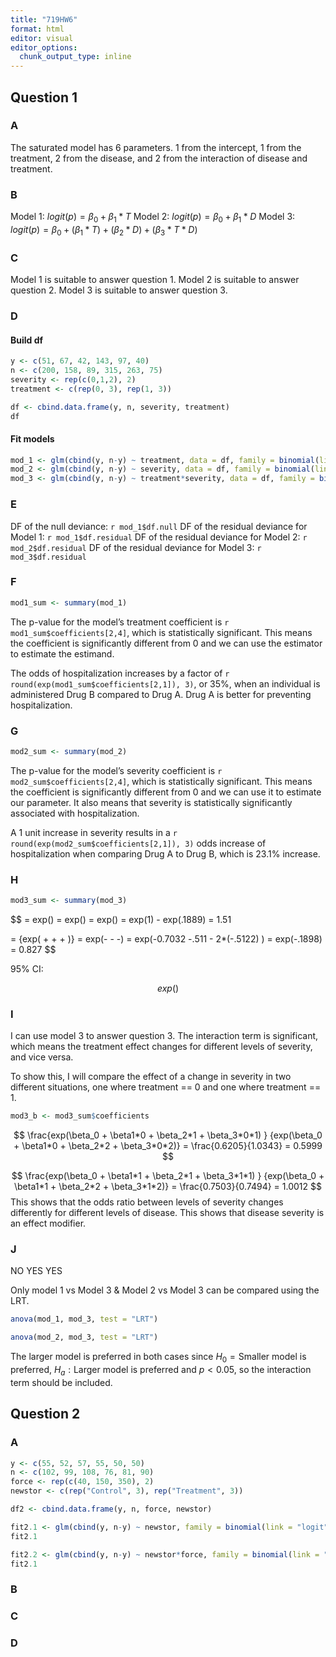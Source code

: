```yaml
---
title: "719HW6"
format: html
editor: visual
editor_options: 
  chunk_output_type: inline
---
```


## Question 1

### A

The saturated model has 6 parameters. 1 from the intercept, 1 from the treatment, 2 from the disease, and 2 from the interaction of disease and treatment.

### B

Model 1: $logit(p) = \beta_0 + \beta_1 * T$ Model 2: $logit(p) = \beta_0 + \beta_1 * D$ Model 3: $logit(p) = \beta_0 + (\beta_1*T) + (\beta_2 *D) + (\beta_3 * T*D)$

### C

Model 1 is suitable to answer question 1. Model 2 is suitable to answer question 2. Model 3 is suitable to answer question 3.

### D

#### Build df

```r
y <- c(51, 67, 42, 143, 97, 40)
n <- c(200, 158, 89, 315, 263, 75)
severity <- rep(c(0,1,2), 2)
treatment <- c(rep(0, 3), rep(1, 3))

df <- cbind.data.frame(y, n, severity, treatment)
df
```

#### Fit models

```r
mod_1 <- glm(cbind(y, n-y) ~ treatment, data = df, family = binomial(link = "logit"))
mod_2 <- glm(cbind(y, n-y) ~ severity, data = df, family = binomial(link = "logit"))
mod_3 <- glm(cbind(y, n-y) ~ treatment*severity, data = df, family = binomial(link = "logit"))
```

### E

DF of the null deviance: `r mod_1$df.null` DF of the residual deviance for Model 1: `r mod_1$df.residual` DF of the residual deviance for Model 2: `r mod_2$df.residual` DF of the residual deviance for Model 3: `r mod_3$df.residual`

### F

```r
mod1_sum <- summary(mod_1)
```

The p-value for the model's treatment coefficient is `r mod1_sum$coefficients[2,4]`, which is statistically significant. This means the coefficient is significantly different from 0 and we can use the estimator to estimate the estimand. 

The odds of hospitalization increases by a factor of `r round(exp(mod1_sum$coefficients[2,1]), 3)`, or 35%, when an individual is administered Drug B compared to Drug A. Drug A is better for preventing hospitalization.

### G

```r
mod2_sum <- summary(mod_2)
```

The p-value for the model's severity coefficient is `r mod2_sum$coefficients[2,4]`, which is statistically significant. This means the coefficient is significantly different from 0 and we can use it to estimate our parameter. It also means that severity is statistically significantly associated with hospitalization.

A 1 unit increase in severity results in a `r round(exp(mod2_sum$coefficients[2,1]), 3)` odds increase of hospitalization when comparing Drug A to Drug B, which is 23.1% increase.

### H

```r
mod3_sum <- summary(mod_3)
```


$$
= exp(\frac{1}{\hat{\beta_1} + \hat{\beta_2} + \hat{2\beta_3}}) = exp(\frac{1}{0.7023 + .511 - 2*(.5122)}) = exp(\frac{1}{.1889}) = exp(1) - exp(.1889) =  1.51

$$
$$
= \frac{exp(\hat{\beta_0} + \hat{\beta_2})} {exp(\hat{\beta_0} + \hat{\beta_1} + \hat{2\beta_2} + \hat{2\beta_3})} = exp(-\hat{\beta_1} - \hat{\beta_2} -\hat{2\beta_3}) = exp(-0.7032 -.511 - 2*(-.5122) ) = exp(-.1898) = 0.827 
$$


95% CI: 

$$
exp()
$$

### I

I can use model 3 to answer question 3. The interaction term is significant, which means the treatment effect changes for different levels of severity, and vice versa.

To show this, I will compare the effect of a change in severity in two different situations, one where treatment == 0 and one where treatment == 1.

```r
mod3_b <- mod3_sum$coefficients
```


$$
\frac{exp(\beta_0 + \beta1*0 + \beta_2*1 + \beta_3*0*1) } {exp(\beta_0 + \beta1*0 + \beta_2*2 + \beta_3*0*2)} = \frac{0.6205}{1.0343} = 0.5999
$$

$$
\frac{exp(\beta_0 + \beta1*1 + \beta_2*1 + \beta_3*1*1) } {exp(\beta_0 + \beta1*1 + \beta_2*2 + \beta_3*1*2)} = \frac{0.7503}{0.7494} = 1.0012
$$
This shows that the odds ratio between levels of severity changes differently for different levels of disease. This shows that disease severity is an effect modifier.

### J

NO
YES
YES

Only model 1 vs Model 3 & Model 2 vs Model 3 can be compared using the LRT.

```r
anova(mod_1, mod_3, test = "LRT")
```

```r
anova(mod_2, mod_3, test = "LRT")

```

The larger model is preferred in both cases since $H_0 = \text{Smaller model is preferred}$, $H_a: \text{Larger model is preferred}$ and $p < 0.05$, so the interaction term should be included.


## Question 2

### A

```r
y <- c(55, 52, 57, 55, 50, 50)
n <- c(102, 99, 108, 76, 81, 90)
force <- rep(c(40, 150, 350), 2)
newstor <- c(rep("Control", 3), rep("Treatment", 3))

df2 <- cbind.data.frame(y, n, force, newstor)
```

```r
fit2.1 <- glm(cbind(y, n-y) ~ newstor, family = binomial(link = "logit"), data = df2)
fit2.1
```

```r
fit2.2 <- glm(cbind(y, n-y) ~ newstor*force, family = binomial(link = "logit"), data = df2)
fit2.1
```


### B

### C

### D

